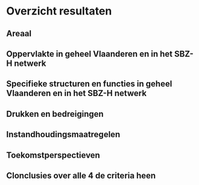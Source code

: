 # Overzicht resultaten

## Areaal

## Oppervlakte in geheel Vlaanderen en in het SBZ-H netwerk

## Specifieke structuren en functies in geheel Vlaanderen en in het SBZ-H netwerk

## Drukken en bedreigingen

## Instandhoudingsmaatregelen

## Toekomstperspectieven

## Clonclusies over alle 4 de criteria heen
